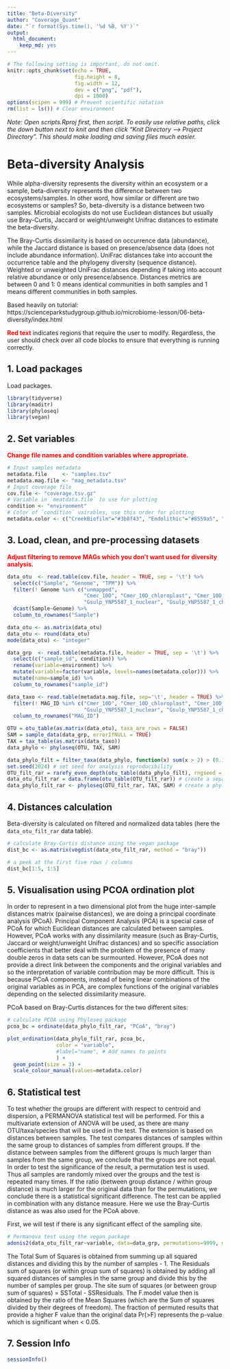 ```yaml
---
title: "Beta-Diversity"
author: "Coverage_Quant"
date: "`r format(Sys.time(), '%d %B, %Y')`"
output: 
  html_document:
    keep_md: yes
---
```





```r
# The following setting is important, do not omit.
knitr::opts_chunk$set(echo = TRUE,
                      fig.height = 8,
                      fig.width = 12,
                      dev = c("png", "pdf"),
                      dpi = 1000)
options(scipen = 999) # Prevent scientific notation
rm(list = ls()) # Clear environment
```

*Note: Open scripts.Rproj first, then script. To easily use relative paths, click the down button next to knit and then click "Knit Directory --> Project Directory". This should make loading and saving files much easier.*



# Beta-diversity Analysis

While alpha-diversity represents the diversity within an ecosystem or a sample, beta-diversity represents the difference between two ecosystems/samples. In other word, how similar or different are two ecosystems or samples? So, beta-diversity is a distance between two samples. Microbial ecologists do not use Euclidean distances but usually use Bray-Curtis, Jaccard or weight/unweight Unifrac distances to estimate the beta-diversity.

The Bray-Curtis dissimilarity is based on occurrence data (abundance), while the Jaccard distance is based on presence/absence data (does not include abundance information). UniFrac distances take into account the occurrence table and the phylogeny diversity (sequence distance). Weighted or unweighted UniFrac distances depending if taking into account relative abundance or only presence/absence.
Distances metrics are between 0 and 1: 0 means identical communities in both samples and 1 means different communities in both samples.

Based heavily on tutorial: https://scienceparkstudygroup.github.io/microbiome-lesson/06-beta-diversity/index.html


<span style="color:red">**Red text**</span> indicates regions that require the user to modify.
Regardless, the user should check over all code blocks to ensure that everything is running correctly.



## 1. Load packages

Load packages.
```r
library(tidyverse)
library(maditr)
library(phyloseq)
library(vegan)
```



## 2. Set variables

<span style="color:red">**Change file names and condition variables where appropriate.**</span>
```r
# Input samples metadata
metadata.file     <- "samples.tsv"
metadata.mag.file <- "mag_metadata.tsv"
# Input coverage file
cov.file <- "coverage.tsv.gz"
# Variable in `meatdata.file` to use for plotting
condition <- "environment"
# Color of `condition` vairables, use this order for plotting
metadata.color <- c("CreekBiofilm"="#3b8f43", "Endolithic"="#8559a5", "Soil"="#ee7f22")
```



## 3. Load, clean, and pre-processing datasets

<span style="color:red">**Adjust filtering to remove MAGs which you don't want used for diversity analysis.**</span>
```r
data_otu  <- read.table(cov.file, header = TRUE, sep = '\t') %>%
  select(c("Sample", "Genome", "TPM")) %>%
  filter(! Genome %in% c("unmapped", 
                         "Cmer_10D", "Cmer_10D_chloroplast", "Cmer_10D_mitochondria", 
                         "Gsulp_YNP5587_1_nuclear", "Gsulp_YNP5587_1_chloroplast", "Gsulp_YNP5587_1_mitochondria")) %>%
  dcast(Sample~Genome) %>%
  column_to_rownames("Sample")

data_otu <- as.matrix(data_otu)
data_otu <- round(data_otu)
mode(data_otu) <- "integer"
```


```r
data_grp  <- read.table(metadata.file, header = TRUE, sep = '\t') %>%
  select(c("sample_id", condition)) %>%
  rename(variable=environment) %>%
  mutate(variable=factor(variable, levels=names(metadata.color))) %>%
  mutate(name=sample_id) %>%
  column_to_rownames("sample_id")

data_taxo <- read.table(metadata.mag.file, sep='\t', header = TRUE) %>%
  filter(! MAG_ID %in% c("Cmer_10D", "Cmer_10D_chloroplast", "Cmer_10D_mitochondria", 
                         "Gsulp_YNP5587_1_nuclear", "Gsulp_YNP5587_1_chloroplast", "Gsulp_YNP5587_1_mitochondria")) %>% 
  column_to_rownames("MAG_ID")

OTU = otu_table(as.matrix(data_otu), taxa_are_rows = FALSE)
SAM = sample_data(data_grp, errorIfNULL = TRUE)
TAX = tax_table(as.matrix(data_taxo))
data_phylo <- phyloseq(OTU, TAX, SAM)

data_phylo_filt = filter_taxa(data_phylo, function(x) sum(x > 2) > (0.11 * length(x)), TRUE) 
set.seed(2024) # set seed for analysis reproducibility
OTU_filt_rar = rarefy_even_depth(otu_table(data_phylo_filt), rngseed = TRUE, replace = FALSE) # rarefy the raw data using Phyloseq package
data_otu_filt_rar = data.frame(otu_table(OTU_filt_rar)) # create a separated file
data_phylo_filt_rar <- phyloseq(OTU_filt_rar, TAX, SAM) # create a phyloseq object
```



## 4. Distances calculation

Beta-diversity is calculated on filtered and normalized data tables (here the `data_otu_filt_rar` data table).
```r
# calculate Bray-Curtis distance using the vegan package
dist_bc <- as.matrix(vegdist(data_otu_filt_rar, method = "bray")) 

# a peek at the first five rows / columns
dist_bc[1:5, 1:5]
```



## 5. Visualisation using PCOA ordination plot

In order to represent in a two dimensional plot from the huge inter-sample distances matrix (pairwise distances), we are doing a principal coordinate analysis (PCoA). Principal Component Analysis (PCA) is a special case of PCoA for which Euclidean distances are calculated between samples. However, PCoA works with any dissimilarity measure (such as Bray-Curtis, Jaccard or weight/unweight Unifrac distances) and so specific association coefficients that better deal with the problem of the presence of many double zeros in data sets can be surmounted.
However, PCoA does not provide a direct link between the components and the original variables and so the interpretation of variable contribution may be more difficult. This is because PCoA components, instead of being linear combinations of the original variables as in PCA, are complex functions of the original variables depending on the selected dissimilarity measure.

PCoA based on Bray-Curtis distances for the two different sites:
```r
# calculate PCOA using Phyloseq package
pcoa_bc = ordinate(data_phylo_filt_rar, "PCoA", "bray") 

plot_ordination(data_phylo_filt_rar, pcoa_bc,
                color = "variable",
                #label="name", # Add names to points
                ) + 
  geom_point(size = 3) +
  scale_colour_manual(values=metadata.color)
```



## 6. Statistical test

To test whether the groups are different with respect to centroid and dispersion, a PERMANOVA statistical test will be performed. For this a multivariate extension of ANOVA will be used, as there are many OTU/taxa/species that will be used in the test. The extension is based on distances between samples. The test compares distances of samples within the same group to distances of samples from different groups. If the distance between samples from the different groups is much larger than samples from the same group, we conclude that the groups are not equal.
In order to test the significance of the result, a permutation test is used. Thus all samples are randomly mixed over the groups and the test is repeated many times. If the ratio (between group distance / within group distance) is much larger for the original data than for the permutations, we conclude there is a statistical significant difference.
The test can be applied in combination with any distance measure. Here we use the Bray-Curtis distance as was also used for the PCoA above.

First, we will test if there is any significant effect of the sampling site.
```r
# Permanova test using the vegan package
adonis2(data_otu_filt_rar~variable, data=data_grp, permutations=9999, method="bray")
```
The Total Sum of Squares is obtained from summing up all squared distances and dividing this by the number of samples - 1. The Residuals sum of squares (or within group sum of squares) is obtained by adding all squared distances of samples in the same group and divide this by the number of samples per group. The site sum of squares (or between group sum of squares) = SSTotal - SSResiduals. The F.model value then is obtained by the ratio of the Mean Squares (which are the Sum of squares divided by their degrees of freedom). The fraction of permuted results that provide a higher F value than the original data Pr(>F) represents the p-value which is significant when < 0.05.



## 7. Session Info

```r
sessionInfo()
```